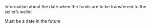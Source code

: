 <ParamField body="TransferDate" type="date (DD-MM-YYYY)">
Information about the date when the funds are to be transferred to the seller’s wallet

Must be a date in the future
</ParamField>